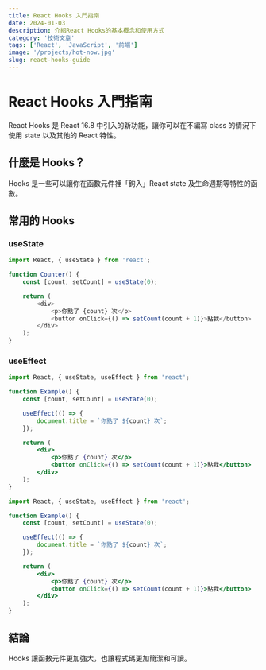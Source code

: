 ```yaml
---
title: React Hooks 入門指南
date: 2024-01-03
description: 介紹React Hooks的基本概念和使用方式
category: '技術文章'
tags: ['React', 'JavaScript', '前端']
image: '/projects/hot-now.jpg'
slug: react-hooks-guide
---
```


# React Hooks 入門指南

React Hooks 是 React 16.8 中引入的新功能，讓你可以在不編寫 class 的情況下使用 state 以及其他的 React 特性。

## 什麼是 Hooks？

Hooks 是一些可以讓你在函數元件裡「鉤入」React state 及生命週期等特性的函數。

## 常用的 Hooks

### useState

```javascript title="app.js"
import React, { useState } from 'react';

function Counter() {
    const [count, setCount] = useState(0);

    return (
        <div>
            <p>你點了 {count} 次</p>
            <button onClick={() => setCount(count + 1)}>點我</button>
        </div>
    );
}
```

### useEffect

```jsx
import React, { useState, useEffect } from 'react';

function Example() {
    const [count, setCount] = useState(0);

    useEffect(() => {
        document.title = `你點了 ${count} 次`;
    });

    return (
        <div>
            <p>你點了 {count} 次</p>
            <button onClick={() => setCount(count + 1)}>點我</button>
        </div>
    );
}
```

```jsx
import React, { useState, useEffect } from 'react';

function Example() {
    const [count, setCount] = useState(0);

    useEffect(() => {
        document.title = `你點了 ${count} 次`;
    });

    return (
        <div>
            <p>你點了 {count} 次</p>
            <button onClick={() => setCount(count + 1)}>點我</button>
        </div>
    );
}
```

## 結論

Hooks 讓函數元件更加強大，也讓程式碼更加簡潔和可讀。
